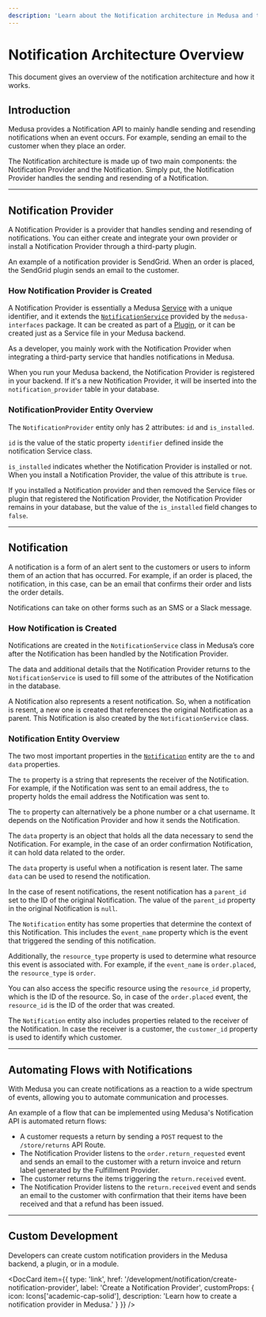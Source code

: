 ```yaml
---
description: 'Learn about the Notification architecture in Medusa and the automation flow. The Notification Architecture is made up of the Notification Provider and Notification.'
---
```



# Notification Architecture Overview

This document gives an overview of the notification architecture and how it works.

## Introduction

Medusa provides a Notification API to mainly handle sending and resending notifications when an event occurs. For example, sending an email to the customer when they place an order.

The Notification architecture is made up of two main components: the Notification Provider and the Notification. Simply put, the Notification Provider handles the sending and resending of a Notification.

---

## Notification Provider

A Notification Provider is a provider that handles sending and resending of notifications. You can either create and integrate your own provider or install a Notification Provider through a third-party plugin.

An example of a notification provider is SendGrid. When an order is placed, the SendGrid plugin sends an email to the customer.

### How Notification Provider is Created

A Notification Provider is essentially a Medusa [Service](../services/create-service.mdx) with a unique identifier, and it extends the [`NotificationService`](../../references/services/classes/NotificationService.mdx) provided by the `medusa-interfaces` package. It can be created as part of a [Plugin](../plugins/overview.mdx), or it can be created just as a Service file in your Medusa backend.

As a developer, you mainly work with the Notification Provider when integrating a third-party service that handles notifications in Medusa.

When you run your Medusa backend, the Notification Provider is registered in your backend. If it's a new Notification Provider, it will be inserted into the `notification_provider` table in your database.

### NotificationProvider Entity Overview

The `NotificationProvider` entity only has 2 attributes: `id` and `is_installed`.

`id` is the value of the static property `identifier` defined inside the notification Service class.

`is_installed` indicates whether the Notification Provider is installed or not. When you install a Notification Provider, the value of this attribute is `true`.

If you installed a Notification provider and then removed the Service files or plugin that registered the Notification Provider, the Notification Provider remains in your database, but the value of the `is_installed` field changes to `false`.

---

## Notification
A notification is a form of an alert sent to the customers or users to inform them of an action that has occurred. For example, if an order is placed, the notification, in this case, can be an email that confirms their order and lists the order details.

Notifications can take on other forms such as an SMS or a Slack message.

### How Notification is Created

Notifications are created in the `NotificationService` class in Medusa’s core after the Notification has been handled by the Notification Provider.

The data and additional details that the Notification Provider returns to the `NotificationService` is used to fill some of the attributes of the Notification in the database.

A Notification also represents a resent notification. So, when a notification is resent, a new one is created that references the original Notification as a parent. This Notification is also created by the `NotificationService` class.

### Notification Entity Overview

The two most important properties in the [`Notification`](../../references/entities/classes/Notification.mdx) entity are the `to` and `data` properties.

The `to` property is a string that represents the receiver of the Notification. For example, if the Notification was sent to an email address, the `to` property holds the email address the Notification was sent to.

The `to` property can alternatively be a phone number or a chat username. It depends on the Notification Provider and how it sends the Notification.

The `data` property is an object that holds all the data necessary to send the Notification. For example, in the case of an order confirmation Notification, it can hold data related to the order.

The `data` property is useful when a notification is resent later. The same `data` can be used to resend the notification.

In the case of resent notifications, the resent notification has a `parent_id` set to the ID of the original Notification. The value of the `parent_id` property in the original Notification is `null`.

The `Notification` entity has some properties that determine the context of this Notification. This includes the `event_name` property which is the event that triggered the sending of this notification.

Additionally, the `resource_type` property is used to determine what resource this event is associated with. For example, if the `event_name` is `order.placed`, the `resource_type` is `order`.

You can also access the specific resource using the `resource_id` property, which is the ID of the resource. So, in case of the `order.placed` event, the `resource_id` is the ID of the order that was created.

The `Notification` entity also includes properties related to the receiver of the Notification. In case the receiver is a customer, the `customer_id` property is used to identify which customer.

---

## Automating Flows with Notifications

With Medusa you can create notifications as a reaction to a wide spectrum of events, allowing you to automate communication and processes. 

An example of a flow that can be implemented using Medusa's Notification API is automated return flows:

- A customer requests a return by sending a `POST` request to the `/store/returns` API Route.
- The Notification Provider listens to the `order.return_requested` event and sends an email to the customer with a return invoice and return label generated by the Fulfillment Provider.
- The customer returns the items triggering the `return.received` event.
- The Notification Provider listens to the `return.received` event and sends an email to the customer with confirmation that their items have been received and that a refund has been issued.

---

## Custom Development

Developers can create custom notification providers in the Medusa backend, a plugin, or in a module.

<DocCard item={{
    type: 'link',
    href: '/development/notification/create-notification-provider',
    label: 'Create a Notification Provider',
    customProps: {
      icon: Icons['academic-cap-solid'],
      description: 'Learn how to create a notification provider in Medusa.'
    }
  }}
/>